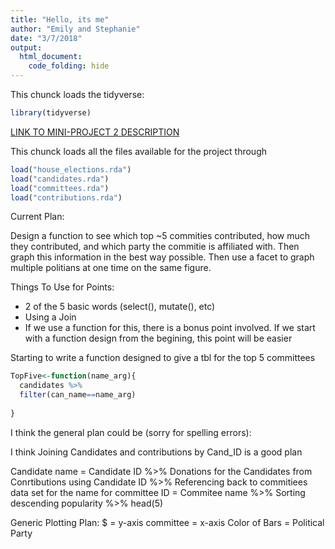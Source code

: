 ```yaml
---
title: "Hello, its me"
author: "Emily and Stephanie"
date: "3/7/2018"
output: 
  html_document:
    code_folding: hide
---
```


This chunck loads the tidyverse:
```r
library(tidyverse)
```

[LINK TO MINI-PROJECT 2 DESCRIPTION](https://beanumber.github.io/sds192/mod_data.html)

This chunck loads all the files available for the project through 
```r
load("house_elections.rda")
load("candidates.rda")
load("committees.rda")
load("contributions.rda")
```


Current Plan:

Design a function to see which top ~5 commities contributed, how much they contributed, and which party the commitie is affiliated with.  Then graph this information in the best way possible.  Then use a facet to graph multiple politians at one time on the same figure.  


Things To Use for Points:

* 2 of the 5 basic words (select(),  mutate(), etc)
* Using a Join 
* If we use a function for this, there is a bonus point involved.  If we start with a function design from the begining, this point will be easier 

Starting to write a function designed to give a tbl for the top 5 committees
```r

TopFive<-function(name_arg){
  candidates %>%
  filter(can_name==name_arg)
  
}
```
I think the general plan could be (sorry for spelling errors):

I think Joining Candidates and contributions by Cand_ID is a good plan 

Candidate name = Candidate ID  %>%
Donations for the Candidates from Conrtibutions using Candidate ID  %>%
Referencing back to commitiees data set for the name for committee ID = Commitee name %>%
Sorting descending popularity %>%
head(5)

Generic Plotting Plan:
$ = y-axis
committee = x-axis 
Color of Bars = Political Party 







